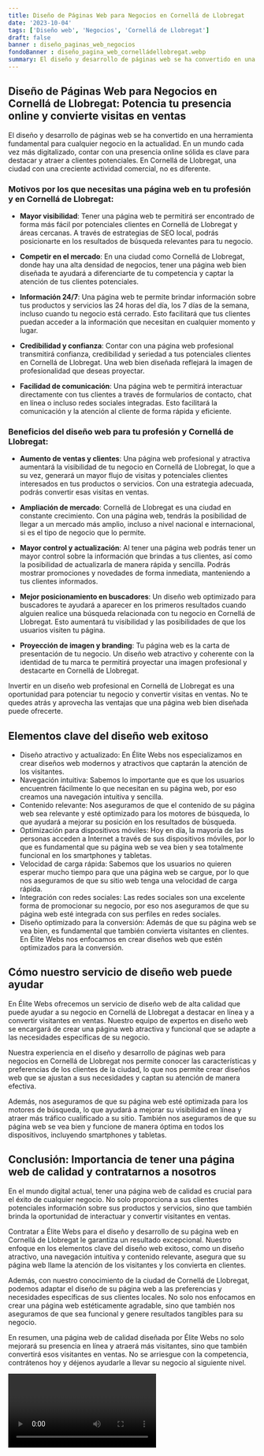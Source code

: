 ```yaml
---
title: Diseño de Páginas Web para Negocios en Cornellá de Llobregat
date: '2023-10-04'
tags: ['Diseño web', 'Negocios', 'Cornellá de Llobregat']
draft: false
banner : diseño_paginas_web_negocios
fondoBanner : diseño_pagina_web_cornelládellobregat.webp
summary: El diseño y desarrollo de páginas web se ha convertido en una herramienta fundamental para cualquier negocio en la actualidad. En un mundo cada vez más digitalizado, contar con una presencia online sólida es clave para destacar y atraer a clientes potenciales. En Cornellá de Llobregat, una ciudad con una creciente actividad comercial, no es diferente. 
---
```


## Diseño de Páginas Web para Negocios en Cornellá de Llobregat: Potencia tu presencia online y convierte visitas en ventas

El diseño y desarrollo de páginas web se ha convertido en una herramienta fundamental para cualquier negocio en la actualidad. En un mundo cada vez más digitalizado, contar con una presencia online sólida es clave para destacar y atraer a clientes potenciales. En Cornellá de Llobregat, una ciudad con una creciente actividad comercial, no es diferente. 

### Motivos por los que necesitas una página web en tu profesión y en Cornellá de Llobregat:

- **Mayor visibilidad**: Tener una página web te permitirá ser encontrado de forma más fácil por potenciales clientes en Cornellá de Llobregat y áreas cercanas. A través de estrategias de SEO local, podrás posicionarte en los resultados de búsqueda relevantes para tu negocio.

- **Competir en el mercado**: En una ciudad como Cornellá de Llobregat, donde hay una alta densidad de negocios, tener una página web bien diseñada te ayudará a diferenciarte de tu competencia y captar la atención de tus clientes potenciales.

- **Información 24/7**: Una página web te permite brindar información sobre tus productos y servicios las 24 horas del día, los 7 días de la semana, incluso cuando tu negocio está cerrado. Esto facilitará que tus clientes puedan acceder a la información que necesitan en cualquier momento y lugar.

- **Credibilidad y confianza**: Contar con una página web profesional transmitirá confianza, credibilidad y seriedad a tus potenciales clientes en Cornellá de Llobregat. Una web bien diseñada reflejará la imagen de profesionalidad que deseas proyectar.

- **Facilidad de comunicación**: Una página web te permitirá interactuar directamente con tus clientes a través de formularios de contacto, chat en línea o incluso redes sociales integradas. Esto facilitará la comunicación y la atención al cliente de forma rápida y eficiente.

### Beneficios del diseño web para tu profesión y Cornellá de Llobregat:

- **Aumento de ventas y clientes**: Una página web profesional y atractiva aumentará la visibilidad de tu negocio en Cornellá de Llobregat, lo que a su vez, generará un mayor flujo de visitas y potenciales clientes interesados en tus productos o servicios. Con una estrategia adecuada, podrás convertir esas visitas en ventas.

- **Ampliación de mercado**: Cornellá de Llobregat es una ciudad en constante crecimiento. Con una página web, tendrás la posibilidad de llegar a un mercado más amplio, incluso a nivel nacional e internacional, si es el tipo de negocio que lo permite.

- **Mayor control y actualización**: Al tener una página web podrás tener un mayor control sobre la información que brindas a tus clientes, así como la posibilidad de actualizarla de manera rápida y sencilla. Podrás mostrar promociones y novedades de forma inmediata, manteniendo a tus clientes informados.

- **Mejor posicionamiento en buscadores**: Un diseño web optimizado para buscadores te ayudará a aparecer en los primeros resultados cuando alguien realice una búsqueda relacionada con tu negocio en Cornellá de Llobregat. Esto aumentará tu visibilidad y las posibilidades de que los usuarios visiten tu página.

- **Proyección de imagen y branding**: Tu página web es la carta de presentación de tu negocio. Un diseño web atractivo y coherente con la identidad de tu marca te permitirá proyectar una imagen profesional y destacarte en Cornellá de Llobregat.

Invertir en un diseño web profesional en Cornellá de Llobregat es una oportunidad para potenciar tu negocio y convertir visitas en ventas. No te quedes atrás y aprovecha las ventajas que una página web bien diseñada puede ofrecerte.

<GifSeo />

<Cta />

## Elementos clave del diseño web exitoso

- Diseño atractivo y actualizado: En Élite Webs nos especializamos en crear diseños web modernos y atractivos que captarán la atención de los visitantes.
- Navegación intuitiva: Sabemos lo importante que es que los usuarios encuentren fácilmente lo que necesitan en su página web, por eso creamos una navegación intuitiva y sencilla.
- Contenido relevante: Nos aseguramos de que el contenido de su página web sea relevante y esté optimizado para los motores de búsqueda, lo que ayudará a mejorar su posición en los resultados de búsqueda.
- Optimización para dispositivos móviles: Hoy en día, la mayoría de las personas acceden a Internet a través de sus dispositivos móviles, por lo que es fundamental que su página web se vea bien y sea totalmente funcional en los smartphones y tabletas.
- Velocidad de carga rápida: Sabemos que los usuarios no quieren esperar mucho tiempo para que una página web se cargue, por lo que nos aseguramos de que su sitio web tenga una velocidad de carga rápida.
- Integración con redes sociales: Las redes sociales son una excelente forma de promocionar su negocio, por eso nos aseguramos de que su página web esté integrada con sus perfiles en redes sociales.
- Diseño optimizado para la conversión: Además de que su página web se vea bien, es fundamental que también convierta visitantes en clientes. En Élite Webs nos enfocamos en crear diseños web que estén optimizados para la conversión.

## Cómo nuestro servicio de diseño web puede ayudar

En Élite Webs ofrecemos un servicio de diseño web de alta calidad que puede ayudar a su negocio en Cornellá de Llobregat a destacar en línea y a convertir visitantes en ventas. Nuestro equipo de expertos en diseño web se encargará de crear una página web atractiva y funcional que se adapte a las necesidades específicas de su negocio.

Nuestra experiencia en el diseño y desarrollo de páginas web para negocios en Cornellá de Llobregat nos permite conocer las características y preferencias de los clientes de la ciudad, lo que nos permite crear diseños web que se ajustan a sus necesidades y captan su atención de manera efectiva.

Además, nos aseguramos de que su página web esté optimizada para los motores de búsqueda, lo que ayudará a mejorar su visibilidad en línea y atraer más tráfico cualificado a su sitio. También nos aseguramos de que su página web se vea bien y funcione de manera óptima en todos los dispositivos, incluyendo smartphones y tabletas.

## Conclusión: Importancia de tener una página web de calidad y contratarnos a nosotros

En el mundo digital actual, tener una página web de calidad es crucial para el éxito de cualquier negocio. No solo proporciona a sus clientes potenciales información sobre sus productos y servicios, sino que también brinda la oportunidad de interactuar y convertir visitantes en ventas.

Contratar a Élite Webs para el diseño y desarrollo de su página web en Cornellá de Llobregat le garantiza un resultado excepcional. Nuestro enfoque en los elementos clave del diseño web exitoso, como un diseño atractivo, una navegación intuitiva y contenido relevante, asegura que su página web llame la atención de los visitantes y los convierta en clientes.

Además, con nuestro conocimiento de la ciudad de Cornellá de Llobregat, podemos adaptar el diseño de su página web a las preferencias y necesidades específicas de sus clientes locales. No solo nos enfocamos en crear una página web estéticamente agradable, sino que también nos aseguramos de que sea funcional y genere resultados tangibles para su negocio.

En resumen, una página web de calidad diseñada por Élite Webs no solo mejorará su presencia en línea y atraerá más visitantes, sino que también convertirá esos visitantes en ventas. No se arriesgue con la competencia, contrátenos hoy y déjenos ayudarle a llevar su negocio al siguiente nivel.

<Video />

<CtaBot job='Negocios' city='Cornellá de Llobregat'/>

<Gmaps query='Cornellá de Llobregat+españa+maps' />